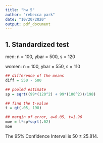 ```yaml
---
title: "hw 5"
author: "rebecca park"
date: "10/20/2020"
output: pdf_document
---
```


## 1. Standardized test

men: n = 100, ybar = 500, s = 120

women: n = 100, ybar = 550, s = 110

```r
## difference of the means
diff = 550 - 500

## pooled estimate
sp = sqrt((99*(120^2) + 99*(100^2))/198)

## find the t-value
t = qt(.05, 198)

## margin of error, a=0.05, t=1.96
moe = t*sp*sqrt(.02)
moe
```

The 95% Confidence Interval is 50 ± 25.814.


